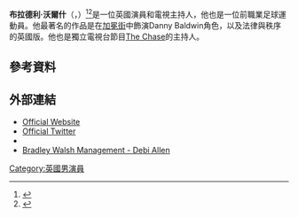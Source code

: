'''布拉德利·沃爾什'''（'''{{lang-en|Bradley Walsh}}'''，{{bd|1960年|6月4日}}）<ref>{{Cite web |url=http://search.findmypast.co.uk/results/world-records/england-and-wales-births-1837-2006?firstname=bradley&lastname=walsh&eventyear=1960&eventyear_offset=0&county=hertfordshire |title=存档副本 |access-date=2015-07-08 |archive-date=2017-08-07 |archive-url=https://web.archive.org/web/20170807021923/http://search.findmypast.co.uk/results/world-records/england-and-wales-births-1837-2006?firstname=bradley&lastname=walsh&eventyear=1960&eventyear_offset=0&county=hertfordshire |dead-url=no }}</ref><ref>{{cite web|url=http://companycheck.co.uk/director/905880091|title=BRADLEY JOHN WALSH|author=|work=Company Check|accessdate=2 June 2015|archive-date=2014-11-03|archive-url=https://web.archive.org/web/20141103234740/http://companycheck.co.uk/director/905880091|dead-url=no}}</ref>是一位英國演員和電視主持人，他也是一位前職業足球運動員。他最著名的作品是在[[加冕街|加冕街]]中飾演Danny Baldwin角色，以及法律與秩序的英國版。他也是獨立電視台節目[[The_Chase|The Chase]]的主持人。
==參考資料==
{{reflist}}
==外部連結==
*[http://www.bradleywalsh.co.uk Official Website] {{Wayback|url=http://www.bradleywalsh.co.uk/ |date=20090507212214 }}
*[https://www.twitter.com/BradleyWalsh Official Twitter] {{Wayback|url=https://www.twitter.com/BradleyWalsh |date=20210218204620 }}
*{{IMDb name|id=0909569}}
*[https://web.archive.org/web/20110709005630/http://www.debiallenassociates.com/clients_detail.asp?id=40 Bradley Walsh Management - Debi Allen]
[[Category:英國男演員|Category:英國男演員]]
